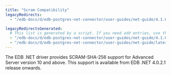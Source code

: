 ```yaml
---
title: "Scram Compatibility"
legacyRedirects:
  - "/edb-docs/d/edb-postgres-net-connector/user-guides/net-guide/4.1.6.1/security_and_encryption.html"

legacyRedirectsGenerated:
  # This list is generated by a script. If you need add entries, use the `legacyRedirects` key.
  - "/edb-docs/d/edb-postgres-net-connector/user-guides/net-guide/4.1.6.1/scram_compatibility.html"
  - "/edb-docs/d/edb-postgres-net-connector/user-guides/net-guide/latest/scram_compatibility.html"
---
```


<div id="scram_compatibility" class="registered_link"></div>

The EDB .NET driver provides SCRAM-SHA-256 support for Advanced Server version 10 and above. This support is available from EDB .NET 4.0.2.1 release onwards.
